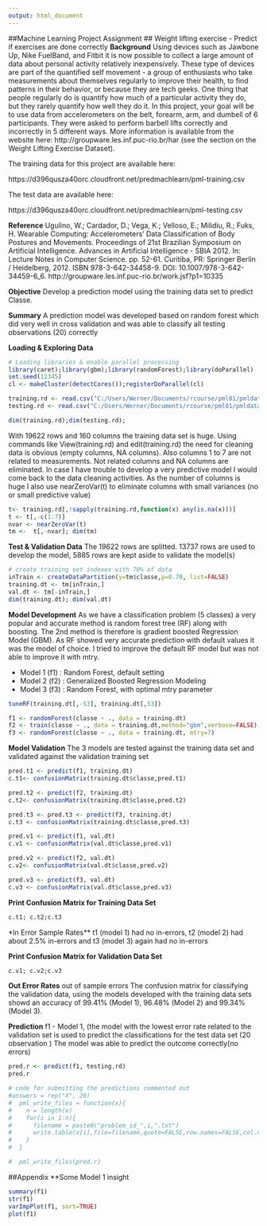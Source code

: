 ```yaml
---
output: html_document
---
```

##Machine Learning Project Assignment
## Weight lifting exercise - Predict if exercises are done correctly
**Background**
Using devices such as Jawbone Up, Nike FuelBand, and Fitbit it is now possible to collect a large amount of data about personal activity relatively inexpensively. These type of devices are part of the quantified self movement - a group of enthusiasts who take measurements about themselves regularly to improve their health, to find patterns in their behavior, or because they are tech geeks. One thing that people regularly do is quantify how much of a particular activity they do, but they rarely quantify how well they do it. In this project, your goal will be to use data from accelerometers on the belt, forearm, arm, and dumbell of 6 participants. They were asked to perform barbell lifts correctly and incorrectly in 5 different ways. More information is available from the website here: http://groupware.les.inf.puc-rio.br/har (see the section on the Weight Lifting Exercise Dataset). 

The training data for this project are available here: 

https://d396qusza40orc.cloudfront.net/predmachlearn/pml-training.csv

The test data are available here: 

https://d396qusza40orc.cloudfront.net/predmachlearn/pml-testing.csv

**Reference**
Ugulino, W.; Cardador, D.; Vega, K.; Velloso, E.; Milidiu, R.; Fuks, H. Wearable Computing:
Accelerometers' Data Classification of Body Postures and Movements. Proceedings of 21st
Brazilian Symposium on Artificial Intelligence. Advances in Artificial Intelligence - SBIA 2012. In: Lecture
Notes in Computer Science. pp. 52-61. Curitiba, PR: Springer Berlin / Heidelberg, 2012. ISBN
978-3-642-34458-9. DOI: 10.1007/978-3-642-34459-6_6.
http://groupware.les.inf.puc-rio.br/work.jsf?p1=10335

**Objective**
Develop a prediction model using the training data set to predict Classe. 

**Summary**
A prediction model was developed based on random forest which did very well in cross validation and was able to classify all testing observations (20) correctly

**Loading & Exploring Data**

```r
# Loading libraries & enable parallel processing
library(caret);library(gbm);library(randomForest);library(doParallel)
set.seed(12345)
cl <- makeCluster(detectCores());registerDoParallel(cl)
```
```r
training.rd <- read.csv("C:/Users/Werner/Documents/rcourse/pml01/pmldata/pml-training.csv")
testing.rd <- read.csv("C:/Users/Werner/Documents/rcourse/pml01/pmldata/pml-testing.csv")
```
```r
dim(training.rd);dim(testing.rd);
```
With 19622 rows and 160 columns the training data set is huge.
Using commands like View(training.rd) and edit(training.rd) the need for cleaning data is obvious (empty columns, NA columns). Also columns 1 to 7 are not related to measurements.
Not related columns and NA columns are eliminated. In case I have trouble to develop a very predictive model I would come back to the data cleaning activities. 
As the number of columns is huge I also use nearZeroVar(t) to eliminate columns with small variances (no or small predictive value)

```r
t<- training.rd[,!sapply(training.rd,function(x) any(is.na(x)))]
t <- t[,-c(1:7)]
nvar <- nearZeroVar(t)
tm <-  t[,-nvar]; dim(tm)
```
**Test & Validation Data**
The 19622 rows are splitted. 13737 rows are used to develop the model, 5885 rows are 
kept aside to validate the model(s)
```r
# create training set indexes with 70% of data
inTrain <- createDataPartition(y=tm$classe,p=0.70, list=FALSE)
training.dt <- tm[inTrain,]
val.dt <- tm[-inTrain,]
dim(training.dt); dim(val.dt)

```
**Model Development**
As we have a classification problem (5 classes) a very popular and accurate method is random forest tree (RF) along with boosting. The 2nd method is therefore is gradient boosted Regression Model (GBM).
As RF showed very accurate prediction with default values it was the model of choice.
I tried to improve the default RF model but was not able to improve it with mtry.

-  Model 1 (f1) : Random Forest, default setting
-  Model 2 (f2) : Generalized Boosted Regression Modeling
-  Model 3 (f3) : Random Forest, with optimal mtry parameter

```r
tuneRF(training.dt[,-53], training.dt[,53])
```

```r
f1 <- randomForest(classe ~ ., data = training.dt) 
f2 <- train(classe ~ ., data = training.dt,method="gbm",verbose=FALSE) 
f3 <- randomForest(classe ~ ., data = training.dt, mtry=7)

```
**Model Validation**
The 3 models are tested against the training data set and validated against the validation training set
```r
pred.t1 <- predict(f1, training.dt) 
c.t1<- confusionMatrix(training.dt$classe,pred.t1)

pred.t2 <- predict(f2, training.dt)
c.t2<- confusionMatrix(training.dt$classe,pred.t2)

pred.t3 <- pred.t3 <- predict(f3, training.dt) 
c.t3 <- confusionMatrix(training.dt$classe,pred.t3)

pred.v1 <- predict(f1, val.dt) 
c.v1 <- confusionMatrix(val.dt$classe,pred.v1)

pred.v2 <- predict(f2, val.dt) 
c.v2<- confusionMatrix(val.dt$classe,pred.v2)

pred.v3 <- predict(f3, val.dt) 
c.v3 <- confusionMatrix(val.dt$classe,pred.v3)

```
**Print  Confusion Matrix for Training Data Set **
```r
c.t1; c.t2;c.t3
```
*In Error Sample Rates**
t1 (model 1) had no in-errors, t2 (model 2) had about 2.5% in-errors and t3 (model 3) again had no in-errors

**Print  Confusion Matrix for Validation Data Set **
```r
c.v1; c.v2;c.v3

```
**Out Error Rates**
out of sample errors
The confusion matrix for classifying the validation data, using the models developed with the training data sets showd an accuracy of 99.41% (Model 1), 96.48% (Model 2) and 99.34% (Model 3). 

**Prediction**
f1 - Model 1, (the model with the lowest error rate related to the validation set is used to predict the classifications for the test data set (20 observation )
The model was able to predict the outcome correctly(no errors)
```r
pred.r <- predict(f1, testing.rd) 
pred.r

# code for submitting the predictions commented out
#answers = rep("X", 20)
#  pml_write_files = function(x){
#    n = length(x)
#    for(i in 1:n){
#      filename = paste0("problem_id_",i,".txt")
#      write.table(x[i],file=filename,quote=FALSE,row.names=FALSE,col.names=FALSE)
#    }
#  }

#  pml_write_files(pred.r)
```
##Appendix
**Some Model 1 insight
```r
summary(f1)
str(f1)
varImpPlot(f1, sort=TRUE)
plot(f1)

```


